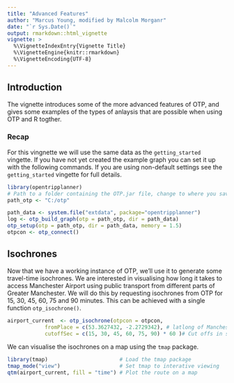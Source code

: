 ```yaml
---
title: "Advanced Features"
author: "Marcus Young, modified by Malcolm Morganr"
date: "`r Sys.Date()`"
output: rmarkdown::html_vignette
vignette: >
  %\VignetteIndexEntry{Vignette Title}
  %\VignetteEngine{knitr::rmarkdown}
  %\VignetteEncoding{UTF-8}
---
```


## Introduction

The vignette introduces some of the more advanced features of OTP, and gives some examples of the types of anlaysis that are possible when using OTP and R togther.

### Recap

For this vingnette we will use the same data as the `getting_started` vingette. If you have not yet created the example graph you can set it up with the following commands. If you are using non-default settings see the `getting_started` vingette for full details.

```r
library(opentripplanner)
# Path to a folder containing the OTP.jar file, change to where you saved the file.
path_otp <- "C:/otp"

path_data <- system.file("extdata", package="opentripplanner")
log <- otp_build_graph(otp = path_otp, dir = path_data)
otp_setup(otp = path_otp, dir = path_data, memory = 1.5)
otpcon <- otp_connect()

```

## Isochrones

Now that we have a working instance of OTP, we'll use it to generate some travel-time isochrones. We are interested in visualising how long it takes to access Manchester Airport using public transport from different parts of Greater Manchester. We will do this by requesting isochrones from OTP for 15, 30, 45, 60, 75 and 90 minutes. This can be achieved with a single function `otp_isochrone()`.

```r
airport_current  <- otp_isochrone(otpcon = otpcon,
            fromPlace = c(53.3627432, -2.2729342), # latlong of Manchester Airport
            cutoffSec = c(15, 30, 45, 60, 75, 90) * 60 )# Cut offs in seconds

```

We can visualise the isochrones on a map using the `tmap` package.

```r
library(tmap)                       # Load the tmap package
tmap_mode("view")                   # Set tmap to interative viewing
qtm(airport_current, fill = "time") # Plot the route on a map
```
